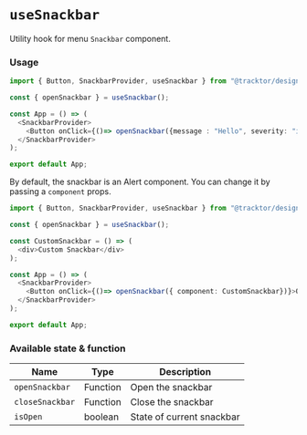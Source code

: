 
<Meta title="Hooks/useSnackbar"/>

# `useSnackbar`

Utility hook for menu `Snackbar` component.

###  Usage

```typescript jsx
import { Button, SnackbarProvider, useSnackbar } from "@tracktor/design-system";

const { openSnackbar } = useSnackbar();

const App = () => (
  <SnackbarProvider>
    <Button onClick={()=> openSnackbar({message : "Hello", severity: "info"})}>Open Snackbar</Button>
  </SnackbarProvider>
);

export default App;
```

By default, the snackbar is an Alert component. You can change it by passing a `component` props.

```typescript jsx
import { Button, SnackbarProvider, useSnackbar } from "@tracktor/design-system";

const { openSnackbar } = useSnackbar();

const CustomSnackbar = () => (
  <div>Custom Snackbar</div>
);

const App = () => (
  <SnackbarProvider>
    <Button onClick={()=> openSnackbar({ component: CustomSnackbar})}>Open Snackbar</Button>
  </SnackbarProvider>
);

export default App;
```

### Available state & function

<table>
  <thead>
  <tr>
    <th>Name</th>
    <th>Type</th>
    <th>Description</th>
  </tr>
  </thead>
  <tbody>
  <tr>
    <td><code>openSnackbar</code></td>
    <td>Function</td>
    <td>Open the snackbar</td>
  </tr>
  <tr>
    <td><code>closeSnackbar</code></td>
    <td>Function</td>
    <td>Close the snackbar</td>
  </tr>
  <tr>
    <td><code>isOpen</code></td>
    <td>boolean</td>
    <td>State of current snackbar</td>
  </tr>
  </tbody>
</table>
